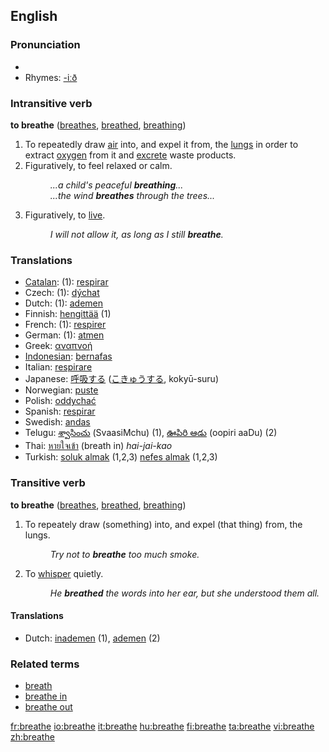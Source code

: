 ==English==

===Pronunciation===
*{{audio|en-us-breathe.ogg|Audio (US)}}
*Rhymes: [[Rhymes:English:-iːð|-iːð]]

=== Intransitive verb ===
'''to breathe'''  ([[breathes]], [[breathed]], [[breathing]])
# To repeatedly draw [[air]] into, and expel it from, the [[lung]]s in order to extract [[oxygen]] from it and [[excrete]] waste products.
# Figuratively, to feel relaxed or calm.
#:''...a child's peaceful '''breathing'''...''
#:''...the wind '''breathes''' through the trees...''
#Figuratively, to [[live]].
#:''I will not allow it, as long as I still '''breathe'''.''

=== Translations ===
*[[Catalan]]: (1): [[respirar]]
*Czech: (1): [[dýchat]]
*Dutch: (1): [[ademen]]
*Finnish: [[hengittää]] (1)
*French: (1): [[respirer]]
*German: (1): [[atmen]]
*Greek: [[αναπνοή]]
*[[Indonesian]]: [[nafas|bernafas]]
*Italian: [[respirare]]
*Japanese: [[呼吸]]する ([[こきゅう]]する, kokyū-suru)
*Norwegian: [[puste]]
*Polish: [[oddychać]]
*Spanish: [[respirar]]
*Swedish: [[andas]]
*Telugu: [[శ్వాసించు]] (SvaasiMchu) (1), [[ఊపిరి ఆడు]] (oopiri aaDu) (2)
*Thai: [[หายใจเข้า]] (breath in) <i>hai-jai-kao</i>
*Turkish: [[soluk almak]] (1,2,3) [[nefes almak]] (1,2,3)

===Transitive verb===
'''to breathe'''  ([[breathes]], [[breathed]], [[breathing]])
# To repeately draw (something) into, and expel (that thing) from, the lungs.
#:''Try not to '''breathe''' too much smoke.''
# To [[whisper]] quietly.
#:''He '''breathed''' the words into her ear, but she understood them all.''

====Translations====
*Dutch: [[inademen]] (1), [[ademen]] (2)

===Related terms===
*[[breath]]
*[[breathe in]]
*[[breathe out]]

[[fr:breathe]]
[[io:breathe]]
[[it:breathe]]
[[hu:breathe]]
[[fi:breathe]]
[[ta:breathe]]
[[vi:breathe]]
[[zh:breathe]]